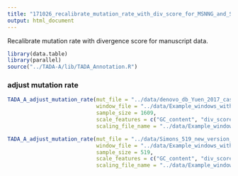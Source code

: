 ```yaml
---
title: "171026_recalibrate_mutation_rate_with_div_score_for_MSNNG_and_Simons"
output: html_document
---
```


Recalibrate mutation rate with divergence score for manuscript data.

```r
library(data.table)
library(parallel)
source("../TADA-A/lib/TADA_Annotation.R")
```

### adjust mutation rate 

```r
TADA_A_adjust_mutation_rate(mut_file = "../data/denovo_db_Yuen_2017_cases_DNM_SNV_cleaned.bed",
                            window_file = "../data/Example_windows_with_div_score.bed",
                            sample_size = 1609, 
                            scale_features = c("GC_content", "div_score"),
                            scaling_file_name = "../data/Example_windows_mutrate_with_div_score_scaling_file_for_Yuen_NM2017_cases_DNM_cleaned.txt")

TADA_A_adjust_mutation_rate(mut_file = "../data/Simons_519_new_version_cases.bed",
                            window_file = "../data/Example_windows_with_div_score.bed",
                            sample_size = 519, 
                            scale_features = c("GC_content", "div_score"), 
                            scaling_file_name = "../data/Example_windows_mutrate_with_div_score_scaling_file_for_Simons_519_new_cases_DNM.txt")

```